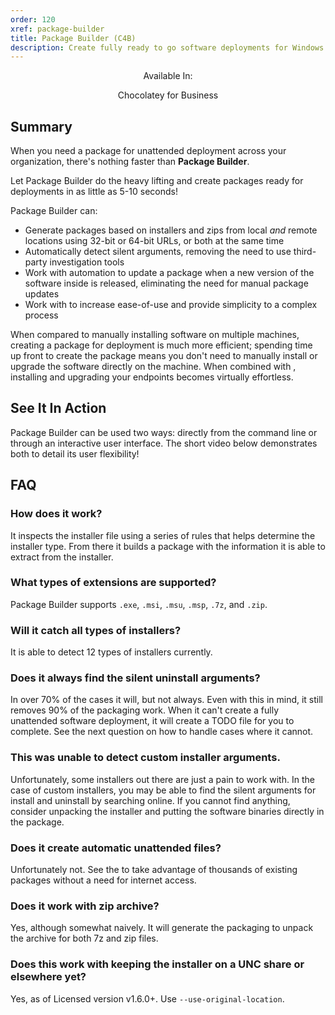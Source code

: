 ```yaml
---
order: 120
xref: package-builder
title: Package Builder (C4B)
description: Create fully ready to go software deployments for Windows in 5-10 seconds
---
```


<div class="card card-body card-border-top pt-c2">
    <center>
    <p class="h3">Available In:</p>
    <p class="mb-0">
      Chocolatey for Business
    </p>
    </center>
</div>

## Summary

When you need a package for unattended deployment across your organization, there's nothing faster than **Package Builder**.

Let Package Builder do the heavy lifting and create packages ready for deployments in as little as 5-10 seconds!

Package Builder can:
- Generate packages based on installers and zips from local _and_ remote locations using 32-bit or 64-bit URLs, or both at the same time
- Automatically detect silent arguments, removing the need to use third-party investigation tools
- Work with automation to update a package when a new version of the software inside is released, eliminating the need for manual package updates
- Work with <Xref title="Package Templates" value="create-custom-package-templates"/> to increase ease-of-use and provide simplicity to a complex process

When compared to manually installing software on multiple machines, creating a package for deployment is much more efficient; spending time up front to create
the package means you don't need to manually install or upgrade the software directly on the machine. When combined with <Xref title="Central Management" value="central-management"/>, installing and upgrading your
endpoints becomes virtually effortless.

## See It In Action
Package Builder can be used two ways: directly from the command line or through an interactive user interface. The short video below demonstrates both to detail its user flexibility!

## FAQ

### How does it work?

It inspects the installer file using a series of rules that helps determine the installer type. From there it builds a package with the information it is able to extract from the installer.

### What types of extensions are supported?

Package Builder supports `.exe`, `.msi`, `.msu`, `.msp`, `.7z`, and `.zip`.

### Will it catch all types of installers?

It is able to detect 12 types of installers currently.

### Does it always find the silent uninstall arguments?

In over 70% of the cases it will, but not always. Even with this in mind, it still removes 90% of the packaging work. When it can't create a fully unattended software deployment, it will create a TODO file for you to complete. See the next question on how to handle cases where it cannot.

### This was unable to detect custom installer arguments.

Unfortunately, some installers out there are just a pain to work with. In the case of custom installers, you may be able to find the silent arguments for install and uninstall by searching online. If you cannot find anything, consider unpacking the installer and putting the software binaries directly in the package.

### Does it create automatic unattended files?

Unfortunately not. See the <Xref title="automatic internalize and recompile packages feature" value="automate-package-internalization" /> to take advantage of thousands of existing packages without a need for internet access.

### Does it work with zip archive?

Yes, although somewhat naively. It will generate the packaging to unpack the archive for both 7z and zip files.

### Does this work with keeping the installer on a UNC share or elsewhere yet?

Yes, as of Licensed version v1.6.0+. Use `--use-original-location`.
